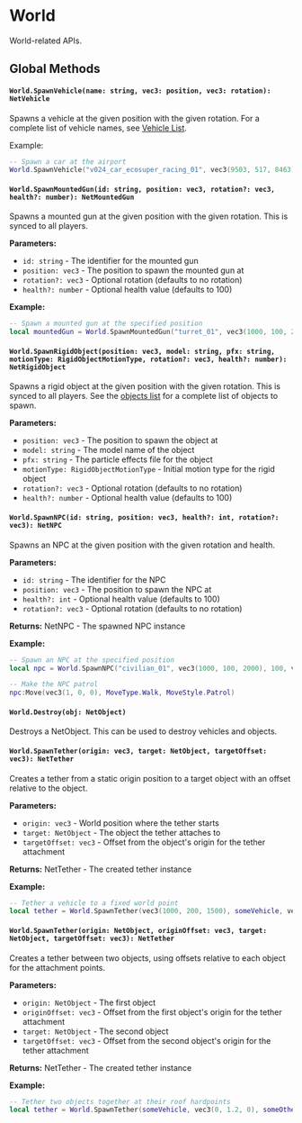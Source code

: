 
# World

World-related APIs.

## Global Methods

<WorldShared />

#### `World.SpawnVehicle(name: string, vec3: position, vec3: rotation): NetVehicle`

Spawns a vehicle at the given position with the given rotation. For a complete list of vehicle names, see [Vehicle List](/reference/vehicle-list).

Example:
```lua
-- Spawn a car at the airport
World.SpawnVehicle("v024_car_ecosuper_racing_01", vec3(9503, 517, 8463), vec3(0, 0, 0))
```

#### `World.SpawnMountedGun(id: string, position: vec3, rotation?: vec3, health?: number): NetMountedGun`

Spawns a mounted gun at the given position with the given rotation. This is synced to all players.

**Parameters:**
- `id: string` - The identifier for the mounted gun
- `position: vec3` - The position to spawn the mounted gun at
- `rotation?: vec3` - Optional rotation (defaults to no rotation)
- `health?: number` - Optional health value (defaults to 100)

**Example:**
```lua
-- Spawn a mounted gun at the specified position
local mountedGun = World.SpawnMountedGun("turret_01", vec3(1000, 100, 2000), vec3(0, 90, 0), 150)
```

#### `World.SpawnRigidObject(position: vec3, model: string, pfx: string, motionType: RigidObjectMotionType, rotation?: vec3, health?: number): NetRigidObject`

Spawns a rigid object at the given position with the given rotation. This is synced to all players. See the [objects list](/reference/objects-list) for a complete list of objects to spawn.

**Parameters:**
- `position: vec3` - The position to spawn the object at
- `model: string` - The model name of the object
- `pfx: string` - The particle effects file for the object
- `motionType: RigidObjectMotionType` - Initial motion type for the rigid object
- `rotation?: vec3` - Optional rotation (defaults to no rotation)
- `health?: number` - Optional health value (defaults to 100)

#### `World.SpawnNPC(id: string, position: vec3, health?: int, rotation?: vec3): NetNPC`

Spawns an NPC at the given position with the given rotation and health.

**Parameters:**
- `id: string` - The identifier for the NPC
- `position: vec3` - The position to spawn the NPC at
- `health?: int` - Optional health value (defaults to 100)
- `rotation?: vec3` - Optional rotation (defaults to no rotation)

**Returns:** NetNPC - The spawned NPC instance

**Example:**
```lua
-- Spawn an NPC at the specified position
local npc = World.SpawnNPC("civilian_01", vec3(1000, 100, 2000), 100, vec3(0, 90, 0))

-- Make the NPC patrol
npc:Move(vec3(1, 0, 0), MoveType.Walk, MoveStyle.Patrol)
```

#### `World.Destroy(obj: NetObject)`

Destroys a NetObject. This can be used to destroy vehicles and objects.

#### `World.SpawnTether(origin: vec3, target: NetObject, targetOffset: vec3): NetTether`

Creates a tether from a static origin position to a target object with an offset relative to the object.

**Parameters:**
- `origin: vec3` - World position where the tether starts
- `target: NetObject` - The object the tether attaches to
- `targetOffset: vec3` - Offset from the object's origin for the tether attachment

**Returns:** NetTether - The created tether instance

**Example:**
```lua
-- Tether a vehicle to a fixed world point
local tether = World.SpawnTether(vec3(1000, 200, 1500), someVehicle, vec3(0, 1.2, 0))
```

#### `World.SpawnTether(origin: NetObject, originOffset: vec3, target: NetObject, targetOffset: vec3): NetTether`

Creates a tether between two objects, using offsets relative to each object for the attachment points.

**Parameters:**
- `origin: NetObject` - The first object
- `originOffset: vec3` - Offset from the first object's origin for the tether attachment
- `target: NetObject` - The second object
- `targetOffset: vec3` - Offset from the second object's origin for the tether attachment

**Returns:** NetTether - The created tether instance

**Example:**
```lua
-- Tether two objects together at their roof hardpoints
local tether = World.SpawnTether(someVehicle, vec3(0, 1.2, 0), someOtherVehicle, vec3(0, 1.7, 0))
```
